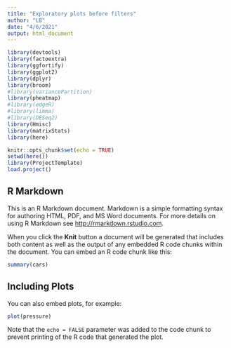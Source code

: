 ```yaml
---
title: "Exploratory plots before filters"
author: "LB"
date: "4/6/2021"
output: html_document
---
```


```r
library(devtools)
library(factoextra)
library(ggfortify)
library(ggplot2)
library(dplyr)
library(broom)
#library(variancePartition)
library(pheatmap)
#library(edgeR)
#library(limma)
#library(DESeq2)
library(Hmisc)
library(matrixStats)
library(here)
```


```r
knitr::opts_chunk$set(echo = TRUE)
setwd(here())
library(ProjectTemplate)
load.project()
```

## R Markdown

This is an R Markdown document. Markdown is a simple formatting syntax for authoring HTML, PDF, and MS Word documents. For more details on using R Markdown see <http://rmarkdown.rstudio.com>.

When you click the **Knit** button a document will be generated that includes both content as well as the output of any embedded R code chunks within the document. You can embed an R code chunk like this:

```r
summary(cars)
```

## Including Plots

You can also embed plots, for example:

```r
plot(pressure)
```

Note that the `echo = FALSE` parameter was added to the code chunk to prevent printing of the R code that generated the plot.
